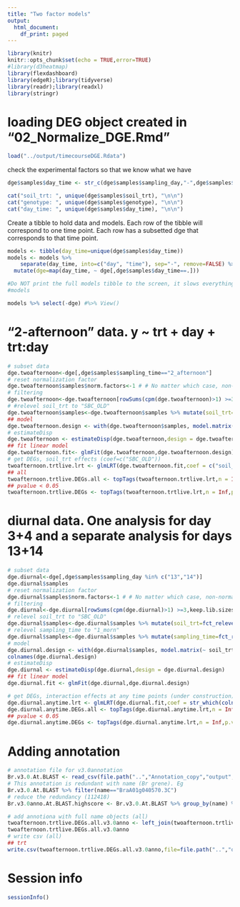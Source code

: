 ```yaml
---
title: "Two factor models"
output:
  html_document:
    df_print: paged
---
```


```r
library(knitr)
knitr::opts_chunk$set(echo = TRUE,error=TRUE)
#library(d3heatmap)
library(flexdashboard)
library(edgeR);library(tidyverse)
library(readr);library(readxl)
library(stringr)

```


# loading DEG object created in "02_Normalize_DGE.Rmd"
```r
load("../output/timecourseDGE.Rdata")
```

check the experimental factors so that we know what we have
```r
dge$samples$day_time <- str_c(dge$samples$sampling_day,"-",dge$samples$sampling_time)

cat("soil_trt: ", unique(dge$samples$soil_trt), "\n\n")
cat("genotype: ", unique(dge$samples$genotype), "\n\n")
cat("day_time: ", unique(dge$samples$day_time), "\n\n")
```

Create a tibble to hold data and models.
Each row of the tibble will correspond to one time point.
Each row has a subsetted dge that corresponds to that time point.
```r
models <- tibble(day_time=unique(dge$samples$day_time))
models <- models %>%
    separate(day_time, into=c("day", "time"), sep="-", remove=FALSE) %>%
  mutate(dge=map(day_time, ~ dge[,dge$samples$day_time==.]))

#Do NOT print the full models tibble to the screen, it slows everything way down!!
#models

models %>% select(-dge) #%>% View()
```

# "2-afternoon" data. y ~ trt + day + trt:day
```r
# subset data
dge.twoafternoon<-dge[,dge$samples$sampling_time=="2_afternoon"]
# reset normalization factor
dge.twoafternoon$samples$norm.factors<-1 # # No matter which case, non-normalize libraries.
# filtering
dge.twoafternoon<-dge.twoafternoon[rowSums(cpm(dge.twoafternoon)>1) >=3,keep.lib.sizes=FALSE]
# #relevel soil_trt to "SBC_OLD" 
dge.twoafternoon$samples<-dge.twoafternoon$samples %>% mutate(soil_trt=fct_relevel(soil_trt,"ATM_BLANK")) # %>% str() 
## model
dge.twoafternoon.design <- with(dge.twoafternoon$samples, model.matrix(~ soil_trt + sampling_day + soil_trt:sampling_day + block))
# estimateDisp
dge.twoafternoon <- estimateDisp(dge.twoafternoon,design = dge.twoafternoon.design)
## fit linear model
dge.twoafternoon.fit<- glmFit(dge.twoafternoon,dge.twoafternoon.design)
# get DEGs, soil_trt effects (coef=c("SBC_OLD"))
twoafternoon.trtlive.lrt <- glmLRT(dge.twoafternoon.fit,coef = c("soil_trtSBC_OLD"))
## all
twoafternoon.trtlive.DEGs.all <- topTags(twoafternoon.trtlive.lrt,n = Inf,p.value = 1)$table
## pvalue < 0.05
twoafternoon.trtlive.DEGs <- topTags(twoafternoon.trtlive.lrt,n = Inf,p.value = 0.05)$table;nrow(twoafternoon.trtlive.DEGs) # 1474

```

# diurnal data. One analysis for day 3+4 and a separate analysis for days 13+14 
```r
# subset data
dge.diurnal<-dge[,dge$samples$sampling_day %in% c("13","14")]
dge.diurnal$samples
# reset normalization factor
dge.diurnal$samples$norm.factors<-1 # # No matter which case, non-normalize libraries.
# filtering
dge.diurnal<-dge.diurnal[rowSums(cpm(dge.diurnal)>1) >=3,keep.lib.sizes=FALSE]
# relevel soil_trt to "SBC_OLD" 
dge.diurnal$samples<-dge.diurnal$samples %>% mutate(soil_trt=fct_relevel(soil_trt,"ATM_BLANK")) # %>% str() 
# relevel sampling_time to "1_morn"
dge.diurnal$samples<-dge.diurnal$samples %>% mutate(sampling_time=fct_relevel(sampling_time,"1_morn")) # %>% str() 
# model
dge.diurnal.design <- with(dge.diurnal$samples, model.matrix(~ soil_trt + sampling_time + soil_trt:sampling_time + block))
colnames(dge.diurnal.design)
# estimateDisp
dge.diurnal <- estimateDisp(dge.diurnal,design = dge.diurnal.design)
## fit linear model
dge.diurnal.fit <- glmFit(dge.diurnal,dge.diurnal.design)

# get DEGs, interaction effects at any time points (under construction)
dge.diurnal.anytime.lrt <- glmLRT(dge.diurnal.fit,coef = str_which(colnames(dge.diurnal.design),":")) ## all
dge.diurnal.anytime.DEGs.all <- topTags(dge.diurnal.anytime.lrt,n = Inf,p.value = 1)$table
## pvalue < 0.05
dge.diurnal.anytime.DEGs <- topTags(dge.diurnal.anytime.lrt,n = Inf,p.value = 0.05)$table;nrow(dge.diurnal.anytime.DEGs) # 1???? something is wrong???
```





# Adding annotation 
```r
# annotation file for v3.0annotation
Br.v3.0.At.BLAST <- read_csv(file.path("..","Annotation_copy","output","v3.0annotation","Brapa_v3.0_annotated.csv")) 
# This annotation is redundant with name (Br grene). Eg 
Br.v3.0.At.BLAST %>% filter(name=="BraA01g040570.3C")
# reduce the redundancy (112418)
Br.v3.0anno.At.BLAST.highscore <- Br.v3.0.At.BLAST %>% group_by(name) %>% arrange(desc(score)) %>% dplyr::slice(1)

# add annotiona with full name objects (all)
twoafternoon.trtlive.DEGs.all.v3.0anno <- left_join(twoafternoon.trtlive.DEGs.all %>% rownames_to_column(var="genes"),Br.v3.0anno.At.BLAST.highscore,by=c(genes="name")) %>%  dplyr::select(1:6, AGI, At_symbol, At_short_description, perc_ID)
twoafternoon.trtlive.DEGs.all.v3.0anno
# write csv (all)
## trt
write.csv(twoafternoon.trtlive.DEGs.all.v3.0anno,file=file.path("..","output","twoafternoon.trtlive.DEGs.all.v3.0anno.csv"))
```

# Session info
```r
sessionInfo()
```


